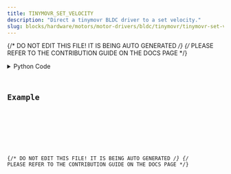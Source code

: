 ```yaml
---
title: TINYMOVR_SET_VELOCITY
description: "Direct a tinymovr BLDC driver to a set velocity."
slug: blocks/hardware/motors/motor-drivers/bldc/tinymovr/tinymovr-set-velocity
---
```


{/* DO NOT EDIT THIS FILE! IT IS BEING AUTO GENERATED */}
{/* PLEASE REFER TO THE CONTRIBUTION GUIDE ON THE DOCS PAGE */}


<PythonDocsDisplay docstring={docstring} />
<details>
<summary>Python Code</summary>



<Code code={pythonCode} lang="py" wrap theme="dracula" />

[Find this Flojoy Block on GitHub](https://github.com/flojoy-ai/blocks/blob/main/blocks/HARDWARE/MOTORS/MOTOR_DRIVERS/BLDC/TINYMOVR/TINYMOVR_SET_VELOCITY/TINYMOVR_SET_VELOCITY.py)

</details>

## Example


<GetHelpWidget />


<AppDisplay app={app} blockName="TINYMOVR_SET_VELOCITY" client:visible />


<Example />

{/* DO NOT EDIT THIS FILE! IT IS BEING AUTO GENERATED */}
{/* PLEASE REFER TO THE CONTRIBUTION GUIDE ON THE DOCS PAGE */}
